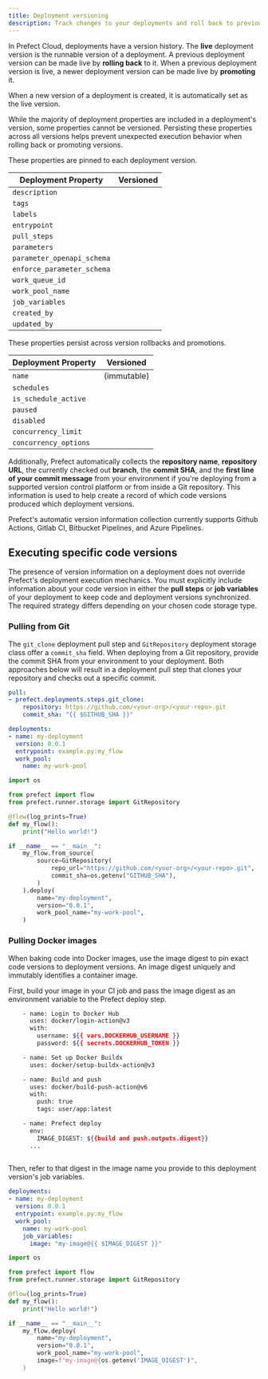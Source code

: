 ```yaml
---
title: Deployment versioning
description: Track changes to your deployments and roll back to previous versions
---
```


In Prefect Cloud, deployments have a version history.
The **live** deployment version is the runnable version of a deployment.
A previous deployment version can be made live by **rolling back** to it.
When a previous deployment version is live, a newer deployment version can be made live by **promoting** it.

<Warning>
When a new version of a deployment is created, it is automatically set as the live version.
</Warning>

While the majority of deployment properties are included in a deployment's version, some properties cannot be versioned.
Persisting these properties across all versions helps prevent unexpected execution behavior when rolling back or promoting versions.

<AccordionGroup>
<Accordion title="Versioned deployment properties" icon="check" iconType="solid">
These properties are pinned to each deployment version.

| Deployment Property        | Versioned                                                          |
| -------------------------- | ------------------------------------------------------------------ |
| `description`              | <Icon icon="check" iconType="solid" />                             |
| `tags`                     | <Icon icon="check" iconType="solid" />                             |
| `labels`                   | <Icon icon="check" iconType="solid" />                             |
| `entrypoint`               | <Icon icon="check" iconType="solid" />                             |
| `pull_steps`               | <Icon icon="check" iconType="solid" />                             |
| `parameters`               | <Icon icon="check" iconType="solid" />                             |
| `parameter_openapi_schema` | <Icon icon="check" iconType="solid" />                             |
| `enforce_parameter_schema` | <Icon icon="check" iconType="solid" />                             |
| `work_queue_id`            | <Icon icon="check" iconType="solid" />                             |
| `work_pool_name`           | <Icon icon="check" iconType="solid" />                             |
| `job_variables`            | <Icon icon="check" iconType="solid" />                             |
| `created_by`               | <Icon icon="check" iconType="solid" />                             |
| `updated_by`               | <Icon icon="check" iconType="solid" />                             |
</Accordion>
<Accordion title="Unversioned deployment properties" icon="xmark" description="">
These properties persist across version rollbacks and promotions.

| Deployment Property        | Versioned                                                          |
| -------------------------- | ------------------------------------------------------------------ |
| `name`                     | <Icon icon="xmark" iconType="solid" color="#FF0000" /> (immutable) |
| `schedules`                | <Icon icon="xmark" iconType="solid" color="#FF0000" />             |
| `is_schedule_active`       | <Icon icon="xmark" iconType="solid" color="#FF0000" />             |
| `paused`                   | <Icon icon="xmark" iconType="solid" color="#FF0000" />             |
| `disabled`                 | <Icon icon="xmark" iconType="solid" color="#FF0000" />             |
| `concurrency_limit`        | <Icon icon="xmark" iconType="solid" color="#FF0000" />             |
| `concurrency_options`      | <Icon icon="xmark" iconType="solid" color="#FF0000" />             |
</Accordion>
</AccordionGroup>

Additionally, Prefect automatically collects the **repository name**, **repository URL**, the currently checked out **branch**, the **commit SHA**, and the **first line of your commit message** from your environment if you're deploying from a supported version control platform or from inside a Git repository.
This information is used to help create a record of which code versions produced which deployment versions.

<Note>
Prefect's automatic version information collection currently supports Github Actions, Gitlab CI, Bitbucket Pipelines, and Azure Pipelines.
</Note>

## Executing specific code versions

The presence of version information on a deployment does not override Prefect's deployment execution mechanics.
You must explicitly include information about your code version in either the **pull steps** or **job variables** of your deployment to keep code and deployment versions synchronized.
The required strategy differs depending on your chosen code storage type.

### Pulling from Git

The `git_clone` deployment pull step and `GitRepository` deployment storage class offer a `commit_sha` field.
When deploying from a Git repository, provide the commit SHA from your environment to your deployment.
Both approaches below will result in a deployment pull step that clones your repository and checks out a specific commit.

<CodeGroup>

```yaml With prefect.yaml
pull:
- prefect.deployments.steps.git_clone:
    repository: https://github.com/<your-org>/<your-repo>.git
    commit_sha: "{{ $GITHUB_SHA }}"

deployments:
- name: my-deployment
  version: 0.0.1
  entrypoint: example.py:my_flow
  work_pool:
    name: my-work-pool
```

```python With .deploy()
import os

from prefect import flow
from prefect.runner.storage import GitRepository

@flow(log_prints=True)
def my_flow():
    print("Hello world!")

if __name__ == "__main__":
    my_flow.from_source(
        source=GitRepository(
            repo_url="https://github.com/<your-org>/<your-repo>.git",
            commit_sha=os.getenv("GITHUB_SHA"),
        )
    ).deploy(
        name="my-deployment",
        version="0.0.1",
        work_pool_name="my-work-pool",
    )
```

</CodeGroup>


### Pulling Docker images

When baking code into Docker images, use the image digest to pin exact code versions to deployment versions.
An image digest uniquely and immutably identifies a container image.

First, build your image in your CI job and pass the image digest as an environment variable to the Prefect deploy step.

```bash Github Actions
    - name: Login to Docker Hub
      uses: docker/login-action@v3
      with:
        username: ${{ vars.DOCKERHUB_USERNAME }}
        password: ${{ secrets.DOCKERHUB_TOKEN }}

    - name: Set up Docker Buildx
      uses: docker/setup-buildx-action@v3

    - name: Build and push
      uses: docker/build-push-action@v6
      with:
        push: true
        tags: user/app:latest

    - name: Prefect deploy
      env:
        IMAGE_DIGEST: ${{build and push.outputs.digest}}
      ...
        
```

Then, refer to that digest in the image name you provide to this deployment version's job variables.

<CodeGroup>

```yaml With prefect.yaml
deployments:
- name: my-deployment
  version: 0.0.1
  entrypoint: example.py:my_flow
  work_pool:
    name: my-work-pool
    job_variables:
      image: "my-image@{{ $IMAGE_DIGEST }}"
```

```python With .deploy()
import os

from prefect import flow
from prefect.runner.storage import GitRepository

@flow(log_prints=True)
def my_flow():
    print("Hello world!")

if __name__ == "__main__":
    my_flow.deploy(
        name="my-deployment",
        version="0.0.1",
        work_pool_name="my-work-pool",
        image=f"my-image@{os.getenv('IMAGE_DIGEST')",
    )
```

</CodeGroup>